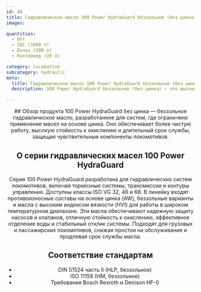 ```yaml
---
id: 48
title: Гидравлическое масло 100 Power HydraGuard беззольное (без цинка)
images:

quantities:
  - Опт
  - IBC (1000 л)
  - Бочка (208 л)
  - Контейнер (20 л)

category: locomotive
subcategory: hydraulic
meta:
  title: Гидравлическое масло 100 Power HydraGuard беззольное (без цинка) | Премиальное гидравлическое масло для локомотивов
  description: 100 Power HydraGuard беззольное (без цинка) — это высокоэффективное гидравлическое масло для систем локомотивов, включая тормоза, трансмиссии и контуры управления. Доступно в классах ISO VG 32, 46 и 68. Обеспечивает выдающуюся противоизносную защиту, стабильность к окислению, хорошее разделение воды и надежную отклик системы. Соответствует DIN 51524 часть II, ISO 11158 и другим профильным стандартам, обеспечивая длительный срок службы масла и стабильную работу грузовых и пассажирских локомотивов.

---
```


<Header>
  ## Обзор продукта
100 Power HydraGuard без цинка — беззольное гидравлическое масло,
разработанное для систем, где ограничено применение масел на основе цинка. Оно
обеспечивает более чистую работу, высокую стойкость к окислению и длительный
срок службы, защищая чувствительные компоненты локомотивов.

  ## О серии гидравлических масел 100 Power HydraGuard
  Серия 100 Power HydraGuard разработана для гидравлических систем локомотивов, включая тормозные системы, трансмиссии и контуры управления. Доступны классы ISO VG 32, 46 и 68. В линейку входят противоизносные составы на основе цинка (AW), беззольные варианты и масла с высоким индексом вязкости (HVI) для работы в широком температурном диапазоне. Эти масла обеспечивают надежную защиту насосов и клапанов, отличную стойкость к окислению, эффективное отделение воды и стабильный отклик системы. Подходят для грузовых и пассажирских локомотивов, снижая простои на обслуживание и продлевая срок службы масла.

  ## Соответствие стандартам
  - DIN 51524 часть II (HLP, беззольное)
  - ISO 11158 (HM, беззольное)
  - Требования Bosch Rexroth и Denison HF-0

</Header>
